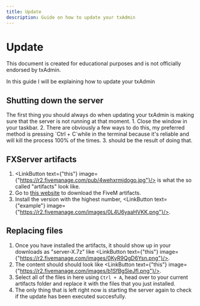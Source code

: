 ```yaml
---
title: Update
description: Guide on how to update your txAdmin
---
```



# Update

<Callout>
This document is created for educational purposes and is not officially endorsed by txAdmin.
</Callout>

In this guide I will be explaining how to update your txAdmin

## Shutting down the server

<Callout>
The first thing you should always do when updating your txAdmin is making sure that the server is not running at that moment.
</Callout>

<Steps>
1. Close the <LinkButton text={"FXServer.exe"} image={"https://r2.fivemanage.com/images/e4MQZEzyaQ1t.png"}/> window in your taskbar.
2. There are obviously a few ways to do this, my preferred method is pressing `Ctrl + C`while in the terminal because it's reliable and will kill the process 100% of the times.
3. <LinkButton text={"this"} image={"https://r2.fivemanage.com/images/jbo6lsWrMYtk.png"}/> should be the result of doing that.

## FXServer artifacts

1. <LinkButton text={"this"} image={"https://r2.fivemanage.com/pub/4wehxrmjdogo.jpg"}/> is what the so called "artifacts" look like.
2. Go to [this website](https://runtime.fivem.net/artifacts/fivem/build_server_windows/master/) to download the FiveM artifacts.
3. Install the version with the highest number, <LinkButton text={"example"} image={"https://r2.fivemanage.com/images/0L4U6yaaHVKK.png"}/>.

## Replacing files
1. Once you have installed the artifacts, it should show up in your downloads as "server-X.7z" like <LinkButton text={"this"} image={"https://r2.fivemanage.com/images/0KyR9QgD6Ysn.png"}/>.
2. The content should should look like <LinkButton text={"this"} image={"https://r2.fivemanage.com/images/b1SfBgSieJfl.png"}/>.
3. Select all of the files in here using `Ctrl + A`, head over to your current artifacts folder and replace it with the files that you just installed.
4. The only thing that is left right now is starting the server again to check if the update has been executed succesfully.
</Steps>